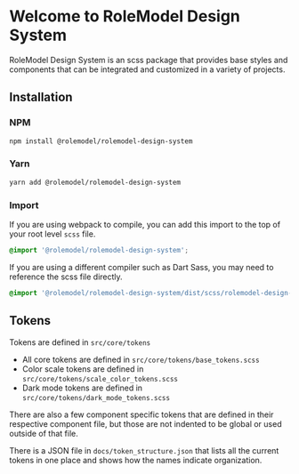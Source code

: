 
<Meta title="Overview/Introduction" />

# Welcome to RoleModel Design System

RoleModel Design System is an scss package that provides base styles and components that can be integrated and customized in a variety of projects.

## Installation

### NPM

```sh
npm install @rolemodel/rolemodel-design-system
```

### Yarn

```sh
yarn add @rolemodel/rolemodel-design-system
```

### Import

If you are using webpack to compile, you can add this import to the top of your root level `scss` file.

```scss
@import '@rolemodel/rolemodel-design-system';
```

If you are using a different compiler such as Dart Sass, you may need to reference the scss file directly.

```scss
@import '@rolemodel/rolemodel-design-system/dist/scss/rolemodel-design-system';
```

## Tokens

Tokens are defined in `src/core/tokens`

- All core tokens are defined in `src/core/tokens/base_tokens.scss`
- Color scale tokens are defined in `src/core/tokens/scale_color_tokens.scss`
- Dark mode tokens are defined in `src/core/tokens/dark_mode_tokens.scss`

There are also a few component specific tokens that are defined in their respective component file, but those are not indented to be global or used outside of that file.

There is a JSON file in `docs/token_structure.json` that lists all the current tokens in one place and shows how the names indicate organization.
